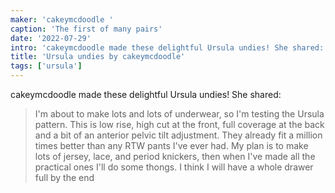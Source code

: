 ```yaml
---
maker: 'cakeymcdoodle '
caption: 'The first of many pairs'
date: '2022-07-29'
intro: 'cakeymcdoodle made these delightful Ursula undies! She shared:'
title: 'Ursula undies by cakeymcdoodle'
tags: ['ursula']
---
```


<!-- truncate -->

cakeymcdoodle made these delightful Ursula undies! She shared:

> I'm about to make lots and lots of underwear, so I'm testing the Ursula pattern. This is low rise, high cut at the front, full coverage at the back and a bit of an anterior pelvic tilt adjustment. They already fit a million times better than any RTW pants I've ever had. My plan is to make lots of jersey, lace, and period knickers, then when I've made all the practical ones I'll do some thongs. I think I will have a whole drawer full by the end
